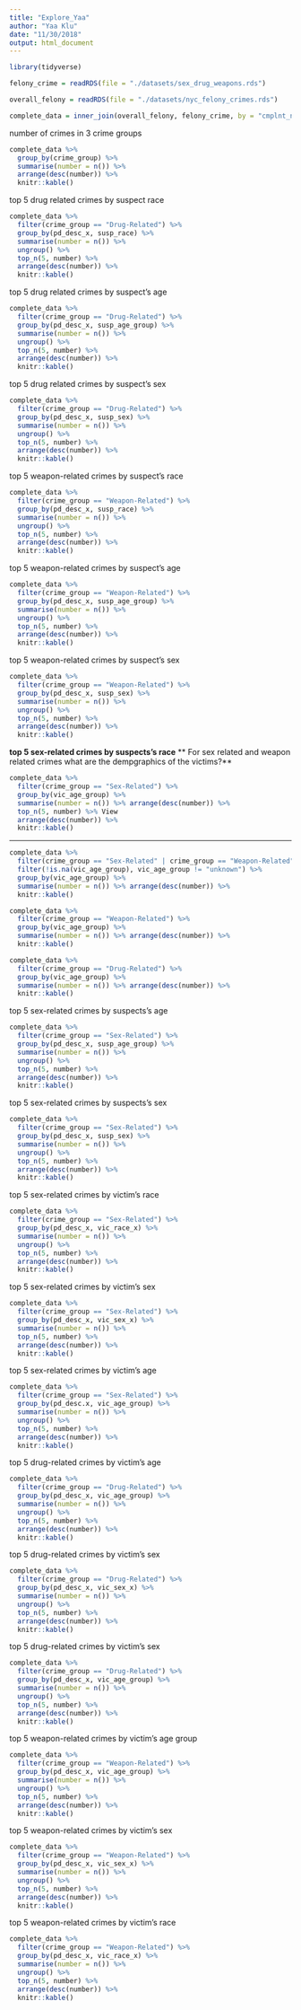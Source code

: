 ```yaml
---
title: "Explore_Yaa"
author: "Yaa Klu"
date: "11/30/2018"
output: html_document
---
```


```r
library(tidyverse)
```


```r
felony_crime = readRDS(file = "./datasets/sex_drug_weapons.rds")

overall_felony = readRDS(file = "./datasets/nyc_felony_crimes.rds")

complete_data = inner_join(overall_felony, felony_crime, by = "cmplnt_num")
```



number of crimes in 3 crime groups

```r
complete_data %>%
  group_by(crime_group) %>%
  summarise(number = n()) %>%
  arrange(desc(number)) %>%
  knitr::kable()
```


 top 5 drug related crimes by suspect race
```r
complete_data %>%
  filter(crime_group == "Drug-Related") %>%
  group_by(pd_desc_x, susp_race) %>%
  summarise(number = n()) %>%
  ungroup() %>%
  top_n(5, number) %>%
  arrange(desc(number)) %>%
  knitr::kable() 
```


top 5 drug related crimes by suspect's age
```r
complete_data %>%
  filter(crime_group == "Drug-Related") %>%
  group_by(pd_desc_x, susp_age_group) %>%
  summarise(number = n()) %>%
  ungroup() %>%
  top_n(5, number) %>%
  arrange(desc(number)) %>%
  knitr::kable() 
```



top 5 drug related crimes by suspect's sex
```r
complete_data %>%
  filter(crime_group == "Drug-Related") %>%
  group_by(pd_desc_x, susp_sex) %>%
  summarise(number = n()) %>%
  ungroup() %>%
  top_n(5, number) %>%
  arrange(desc(number)) %>%
  knitr::kable() 
```


top 5 weapon-related crimes by suspect's race

```r
complete_data %>%
  filter(crime_group == "Weapon-Related") %>%
  group_by(pd_desc_x, susp_race) %>%
  summarise(number = n()) %>%
  ungroup() %>%
  top_n(5, number) %>%
  arrange(desc(number)) %>%
  knitr::kable() 
```


top 5 weapon-related crimes by suspect's age

```r
complete_data %>%
  filter(crime_group == "Weapon-Related") %>%
  group_by(pd_desc_x, susp_age_group) %>%
  summarise(number = n()) %>%
  ungroup() %>%
  top_n(5, number) %>%
  arrange(desc(number)) %>%
  knitr::kable() 
```


top 5 weapon-related crimes by suspect's sex

```r
complete_data %>%
  filter(crime_group == "Weapon-Related") %>%
  group_by(pd_desc_x, susp_sex) %>%
  summarise(number = n()) %>%
  ungroup() %>%
  top_n(5, number) %>%
  arrange(desc(number)) %>%
  knitr::kable() 
```


**top 5 sex-related crimes by suspects's race**
** For sex related and weapon related crimes what are the dempgraphics of the victims?**

```r
complete_data %>%
  filter(crime_group == "Sex-Related") %>%
  group_by(vic_age_group) %>%
  summarise(number = n()) %>% arrange(desc(number)) %>% 
  top_n(5, number) %>% View
  arrange(desc(number)) %>%
  knitr::kable() 
```


****

```r
complete_data %>%
  filter(crime_group == "Sex-Related" | crime_group == "Weapon-Related") %>%
  filter(!is.na(vic_age_group), vic_age_group != "unknown") %>% 
  group_by(vic_age_group) %>%
  summarise(number = n()) %>% arrange(desc(number)) %>% 
  knitr::kable() 

complete_data %>%
  filter(crime_group == "Weapon-Related") %>%
  group_by(vic_age_group) %>%
  summarise(number = n()) %>% arrange(desc(number)) %>% 
  knitr::kable() 

complete_data %>%
  filter(crime_group == "Drug-Related") %>%
  group_by(vic_age_group) %>%
  summarise(number = n()) %>% arrange(desc(number)) %>% 
  knitr::kable() 


```






top 5 sex-related crimes by suspects's age

```r
complete_data %>%
  filter(crime_group == "Sex-Related") %>%
  group_by(pd_desc_x, susp_age_group) %>%
  summarise(number = n()) %>%
  ungroup() %>%
  top_n(5, number) %>%
  arrange(desc(number)) %>%
  knitr::kable() 
```



top 5 sex-related crimes by suspects's sex

```r
complete_data %>%
  filter(crime_group == "Sex-Related") %>%
  group_by(pd_desc_x, susp_sex) %>%
  summarise(number = n()) %>%
  ungroup() %>%
  top_n(5, number) %>%
  arrange(desc(number)) %>%
  knitr::kable() 
```


top 5 sex-related crimes by victim's race

```r
complete_data %>%
  filter(crime_group == "Sex-Related") %>%
  group_by(pd_desc_x, vic_race_x) %>%
  summarise(number = n()) %>%
  ungroup() %>%
  top_n(5, number) %>%
  arrange(desc(number)) %>%
  knitr::kable() 
```



top 5 sex-related crimes by victim's sex

```r
complete_data %>%
  filter(crime_group == "Sex-Related") %>%
  group_by(pd_desc_x, vic_sex_x) %>%
  summarise(number = n()) %>%
  top_n(5, number) %>%
  arrange(desc(number)) %>%
  knitr::kable() 
```


top 5 sex-related crimes by victim's age
```r
complete_data %>%
  filter(crime_group == "Sex-Related") %>%
  group_by(pd_desc.x, vic_age_group) %>%
  summarise(number = n()) %>%
  ungroup() %>%
  top_n(5, number) %>%
  arrange(desc(number)) %>%
  knitr::kable() 
```



top 5 drug-related crimes by victim's age
```r
complete_data %>%
  filter(crime_group == "Drug-Related") %>%
  group_by(pd_desc_x, vic_age_group) %>%
  summarise(number = n()) %>%
  ungroup() %>%
  top_n(5, number) %>%
  arrange(desc(number)) %>%
  knitr::kable() 
```


top 5 drug-related crimes by victim's sex
```r
complete_data %>%
  filter(crime_group == "Drug-Related") %>%
  group_by(pd_desc_x, vic_sex_x) %>%
  summarise(number = n()) %>%
  ungroup() %>%
  top_n(5, number) %>%
  arrange(desc(number)) %>%
  knitr::kable() 
```


top 5 drug-related crimes by victim's sex
```r
complete_data %>%
  filter(crime_group == "Drug-Related") %>%
  group_by(pd_desc_x, vic_age_group) %>%
  summarise(number = n()) %>%
  ungroup() %>%
  top_n(5, number) %>%
  arrange(desc(number)) %>%
  knitr::kable() 
```




top 5 weapon-related crimes by victim's age group
```r
complete_data %>%
  filter(crime_group == "Weapon-Related") %>%
  group_by(pd_desc_x, vic_age_group) %>%
  summarise(number = n()) %>%
  ungroup() %>%
  top_n(5, number) %>%
  arrange(desc(number)) %>%
  knitr::kable() 
```



top 5 weapon-related crimes by victim's sex
```r
complete_data %>%
  filter(crime_group == "Weapon-Related") %>%
  group_by(pd_desc_x, vic_sex_x) %>%
  summarise(number = n()) %>%
  ungroup() %>%
  top_n(5, number) %>%
  arrange(desc(number)) %>%
  knitr::kable() 
```


top 5 weapon-related crimes by victim's race
```r
complete_data %>%
  filter(crime_group == "Weapon-Related") %>%
  group_by(pd_desc_x, vic_race_x) %>%
  summarise(number = n()) %>%
  ungroup() %>%
  top_n(5, number) %>%
  arrange(desc(number)) %>%
  knitr::kable() 
```




